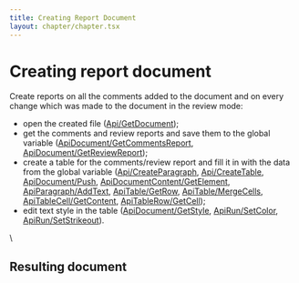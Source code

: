 ```yaml
---
title: Creating Report Document
layout: chapter/chapter.tsx
---
```

# [](/docbuilder/buildersamples/)Creating report document

Create reports on all the comments added to the document and on every change which was made to the document in the review mode:

* open the created file ([Api/GetDocument](/docbuilder/textdocumentapi/api/getdocument));
* get the comments and review reports and save them to the global variable ([ApiDocument/GetCommentsReport](/docbuilder/textdocumentapi/apidocument/getcommentsreport), [ApiDocument/GetReviewReport](/docbuilder/textdocumentapi/apidocument/getreviewreport));
* create a table for the comments/review report and fill it in with the data from the global variable ([Api/CreateParagraph](/docbuilder/textdocumentapi/api/createparagraph), [Api/CreateTable](/docbuilder/textdocumentapi/api/createtable), [ApiDocument/Push](/docbuilder/textdocumentapi/apidocument/push), [ApiDocumentContent/GetElement](/docbuilder/textdocumentapi/apidocumentcontent/getelement), [ApiParagraph/AddText](/docbuilder/textdocumentapi/apiparagraph/addtext), [ApiTable/GetRow](/docbuilder/textdocumentapi/apitable/getrow), [ApiTable/MergeCells](/docbuilder/textdocumentapi/apitable/mergecells), [ApiTableCell/GetContent](/docbuilder/textdocumentapi/apitablecell/getcontent), [ApiTableRow/GetCell](/docbuilder/textdocumentapi/apitablerow/getcell));
* edit text style in the table ([ApiDocument/GetStyle](/docbuilder/textdocumentapi/apidocument/getstyle), [ApiRun/SetColor](/docbuilder/textdocumentapi/apirun/setcolor), [ApiRun/SetStrikeout](/docbuilder/textdocumentapi/apirun/setstrikeout)).

\


## Resulting document
